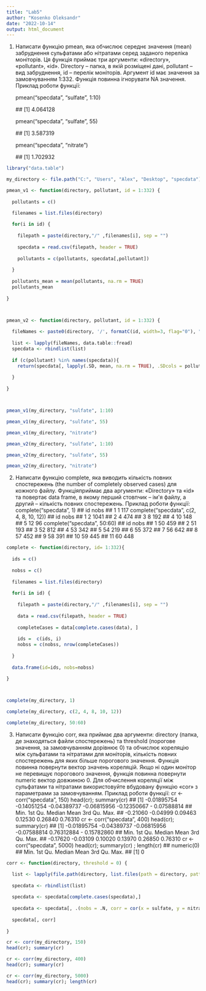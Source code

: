 ```yaml
---
title: "Lab5"
author: "Kosenko Oleksandr"
date: "2022-10-14"
output: html_document
---
```


1.  Написати функцію pmean, яка обчислює середнє значення (mean) забруднення сульфатами або нітратами серед заданого переліка моніторів. Ця функція приймає три аргументи: «directory», «pollutant», «id». Directory -- папка, в якій розміщені дані, pollutant -- вид забруднення, id -- перелік моніторів. Аргумент id має значення за замовчуванням 1:332. Функція повинна ігнорувати NA значення. Приклад роботи функції:

    pmean("specdata", "sulfate", 1:10)

    \## [1] 4.064128

    pmean("specdata", "sulfate", 55)

    \## [1] 3.587319

    pmean("specdata", "nitrate")

    \## [1] 1.702932

```r
library("data.table")

my_directory <- file.path("C:", "Users", "Alex", "Desktop", "specdata")

pmean_v1 <- function(directory, pollutant, id = 1:332) {
  
  pollutants = c()

  filenames = list.files(directory)
  
  for(i in id) {
    
    filepath = paste(directory,"/" ,filenames[i], sep = "")
    
    specdata = read.csv(filepath, header = TRUE)
    
    pollutants = c(pollutants, specdata[,pollutant])
    
  }
  
  pollutants_mean = mean(pollutants, na.rm = TRUE)
  pollutants_mean
  
}



pmean_v2 <- function(directory, pollutant, id = 1:332) {
  
  fileNames <- paste0(directory, '/', formatC(id, width=3, flag="0"), ".csv" )
  
  list <- lapply(fileNames, data.table::fread)
  specdata <- rbindlist(list)
  
  if (c(pollutant) %in% names(specdata)){
    return(specdata[, lapply(.SD, mean, na.rm = TRUE), .SDcols = pollutant][[1]])
    
  } 
  
}



pmean_v1(my_directory, "sulfate", 1:10)

pmean_v1(my_directory, "sulfate", 55)

pmean_v1(my_directory, "nitrate")

pmean_v2(my_directory, "sulfate", 1:10)

pmean_v2(my_directory, "sulfate", 55)

pmean_v2(my_directory, "nitrate")


```

2.  Написати функцію complete, яка виводить кількість повних спостережень (the number of completely observed cases) для кожного файлу. Функціяприймає два аргументи: «Directory» та «id» та повертає data frame, в якому перший стовпчик -- ім\'я файлу, а другий -- кількість повних спостережень. Приклад роботи функції:
    complete("specdata", 1)
    ## id nobs
    ## 1 1 117
    complete("specdata", c(2, 4, 8, 10, 12))
    ## id nobs
    ## 1 2 1041
    ## 2 4 474
    ## 3 8 192
    ## 4 10 148
    ## 5 12 96
    complete("specdata", 50:60)
    ## id nobs
    ## 1 50 459
    ## 2 51 193
    ## 3 52 812
    ## 4 53 342
    ## 5 54 219
    ## 6 55 372
    ## 7 56 642
    ## 8 57 452
    ## 9 58 391
    ## 10 59 445
    ## 11 60 448

```r
complete <- function(directory, id= 1:332){
  
  ids = c()
  
  nobss = c()
  
  filenames = list.files(directory)
  
  for(i in id) {
    
    filepath = paste(directory,"/" ,filenames[i], sep = "")
    
    data = read.csv(filepath, header = TRUE)
    
    completeCases = data[complete.cases(data), ]
    
    ids =  c(ids, i)
    nobss = c(nobss, nrow(completeCases))
   
  }
  
  data.frame(id=ids, nobs=nobss)
  
}



complete(my_directory, 1)

complete(my_directory, c(2, 4, 8, 10, 12))

complete(my_directory, 50:60)

```

3.  Написати функцію corr, яка приймає два аргументи: directory (папка, де знаходяться файли спостережень) та threshold (порогове значення, за замовчуванням дорівнює 0) та обчислює кореляцію між сульфатами та нітратами для моніторів, кількість повних спостережень для яких більше порогового значення. Функція повинна повернути вектор значень кореляцій. Якщо ні один монітор не перевищує порогового значення, функція повинна повернути numeric вектор довжиною 0. Для обчислення кореляції між сульфатами та нітратами використовуйте вбудовану функцію «cor» з параметрами за замовчуванням.
    Приклад роботи функції:
    cr \<- corr("specdata", 150)
    head(cr); summary(cr)
    ## [1] -0.01895754 -0.14051254 -0.04389737 -0.06815956 -0.12350667 -
    0.07588814
    ## Min. 1st Qu. Median Mean 3rd Qu. Max.
    ## -0.21060 -0.04999 0.09463 0.12530 0.26840 0.76310
    cr \<- corr("specdata", 400)
    head(cr); summary(cr)
    ## [1] -0.01895754 -0.04389737 -0.06815956 -0.07588814 0.76312884 -
    0.15782860
    ## Min. 1st Qu. Median Mean 3rd Qu. Max.
    ## -0.17620 -0.03109 0.10020 0.13970 0.26850 0.76310
    cr \<- corr("specdata", 5000)
    head(cr); summary(cr) ; length(cr)
    ## numeric(0)
    ## Min. 1st Qu. Median Mean 3rd Qu. Max.
    ## [1] 0

```r
corr <- function(directory, threshold = 0) {

  list <- lapply(file.path(directory, list.files(path = directory, pattern="*.csv")), data.table::fread)
  
  specdata <- rbindlist(list)
  
  specdata <- specdata[complete.cases(specdata),]
  
  specdata <- specdata[, .(nobs = .N, corr = cor(x = sulfate, y = nitrate)), by = ID][nobs > threshold]
  
  specdata[, corr]
  
}

cr <- corr(my_directory, 150)
head(cr); summary(cr)

cr <- corr(my_directory, 400)
head(cr); summary(cr)

cr <- corr(my_directory, 5000)
head(cr); summary(cr); length(cr)

```
